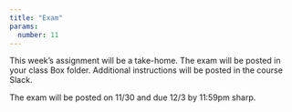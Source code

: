 ```yaml
---
title: "Exam"
params:
  number: 11
---
```


This week's assignment will be a take-home. The exam will be posted in your class Box folder. Additional instructions will be posted in the course Slack.

The exam will be posted on 11/30 and due 12/3 by 11:59pm sharp.